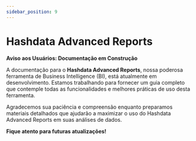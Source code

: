 ```yaml
---
sidebar_position: 9
---
```


# Hashdata Advanced Reports

**Aviso aos Usuários: Documentação em Construção**

A documentação para o **Hashdata Advanced Reports**, nossa poderosa ferramenta de Business Intelligence (BI), está atualmente em desenvolvimento.
Estamos trabalhando  para fornecer um guia completo que contemple todas as funcionalidades e melhores práticas de uso desta ferramenta.

Agradecemos sua paciência e compreensão enquanto preparamos materiais detalhados que ajudarão a maximizar o uso do
Hashdata Advanced Reports em suas análises de dados.

**Fique atento para futuras atualizações!**
